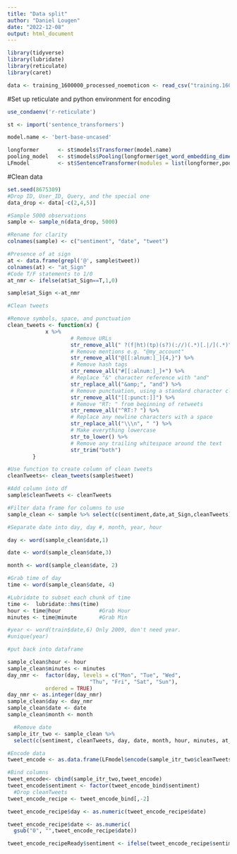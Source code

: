 ```yaml
---
title: "Data split"
author: "Daniel Lougen"
date: "2022-12-08"
output: html_document
---
```


```r
library(tidyverse)
library(lubridate)
library(reticulate)
library(caret)

data <- training_1600000_processed_noemoticon <- read_csv("training.1600000.processed.noemoticon.csv")
```
#Set up reticulate and python environment for encoding
```r
use_condaenv('r-reticulate')

st <- import('sentence_transformers')

model.name <- 'bert-base-uncased'

longformer      <- st$models$Transformer(model.name)
pooling_model   <- st$models$Pooling(longformer$get_word_embedding_dimension())
LFmodel         <- st$SentenceTransformer(modules = list(longformer,pooling_model))
```

#Clean data
```r
set.seed(8675309)
#Drop ID, User_ID, Query, and the special one
data_drop <- data[-c(2,4,5)]

#Sample 5000 observations
sample <- sample_n(data_drop, 5000)

#Rename for clarity
colnames(sample) <- c("sentiment", "date", "tweet")

#Presence of at sign 
at <- data.frame(grepl('@', sample$tweet))
colnames(at) <- "at_Sign"
#Code T/F statements to 1/0
at_nmr <- ifelse(at$at_Sign==T,1,0) 

sample$at_Sign <-at_nmr 

#Clean tweets

#Remove symbols, space, and punctuation
clean_tweets <- function(x) {
            x %>%
                    # Remove URLs
                    str_remove_all(" ?(f|ht)(tp)(s?)(://)(.*)[.|/](.*)") %>%
                    # Remove mentions e.g. "@my_account"
                    str_remove_all("@[[:alnum:]_]{4,}") %>%
                    # Remove hash tags
                    str_remove_all("#[[:alnum:]_]+") %>%
                    # Replace "&" character reference with "and"
                    str_replace_all("&amp;", "and") %>%
                    # Remove punctuation, using a standard character class
                    str_remove_all("[[:punct:]]") %>%
                    # Remove "RT: " from beginning of retweets
                    str_remove_all("^RT:? ") %>%
                    # Replace any newline characters with a space
                    str_replace_all("\\\n", " ") %>%
                    # Make everything lowercase
                    str_to_lower() %>%
                    # Remove any trailing whitespace around the text
                    str_trim("both")
        }

#Use function to create column of clean tweets
cleanTweets<- clean_tweets(sample$tweet)

#Add column into df
sample$cleanTweets <- cleanTweets

#Filter data frame for columns to use
sample_clean <- sample %>% select(c(sentiment,date,at_Sign,cleanTweets))

#Separate date into day, day #, month, year, hour

day <- word(sample_clean$date,1)

date <- word(sample_clean$date,3)

month <- word(sample_clean$date, 2)

#Grab time of day
time <- word(sample_clean$date, 4)

#Lubridate to subset each chunk of time
time <-  lubridate::hms(time)
hour <- time@hour            #Grab Hour 
minutes <- time@minute       #Grab Min

#year <- word(train$date,6) Only 2009, don't need year.  
#unique(year)

#put back into dataframe

sample_clean$hour <- hour
sample_clean$minutes <- minutes
day_nmr <-  factor(day, levels = c("Mon", "Tue", "Wed", 
                          "Thu", "Fri", "Sat", "Sun"),
            ordered = TRUE)
day_nmr <- as.integer(day_nmr)
sample_clean$day <- day_nmr
sample_clean$date <- date
sample_clean$month <- month

  #Remove date 
sample_itr_two <- sample_clean %>% 
  select(c(sentiment, cleanTweets, day, date, month, hour, minutes, at_Sign))

#Encode data
tweet_encode <- as.data.frame(LFmodel$encode(sample_itr_two$cleanTweets))

#Bind columns 
tweet_encode<- cbind(sample_itr_two,tweet_encode)
tweet_encode$sentiment <- factor(tweet_encode_bind$sentiment)
  #Drop cleanTweets
tweet_encode_recipe <- tweet_encode_bind[,-2]

tweet_encode_recipe$day <- as.numeric(tweet_encode_recipe$date)

tweet_encode_recipe$date <- as.numeric(
  gsub("0", "",tweet_encode_recipe$date))

tweet_encode_recipeReady$sentiment <- ifelse(tweet_encode_recipe$sentiment == 4, "postive", "negative")

```



